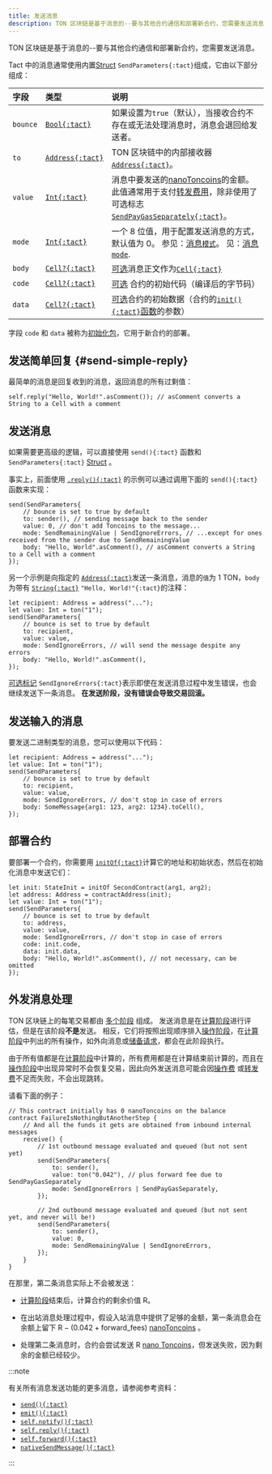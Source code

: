 ```yaml
---
title: 发送消息
description: TON 区块链是基于消息的--要与其他合约通信和部署新合约，您需要发送消息。
---
```


TON 区块链是基于消息的--要与其他合约通信和部署新合约，您需要发送消息。

Tact 中的消息通常使用内置[Struct](/zh-cn/book/structs-and-messages#structs) `SendParameters{:tact}`组成，它由以下部分组成：

| 字段       | 类型                     | 说明                                                                                                                                  |
| :------- | :--------------------- | :---------------------------------------------------------------------------------------------------------------------------------- |
| `bounce` | [`Bool{:tact}`][p]     | 如果设置为`true`（默认），当接收合约不存在或无法处理消息时，消息会退回给发送者。                                                                                         |
| `to`     | [`Address{:tact}`][p]  | TON 区块链中的内部接收器 [`Address{:tact}`][p]。                                                                                               |
| `value`  | [`Int{:tact}`][int]    | 消息中要发送的[nanoToncoins][nano]的金额。 此值通常用于支付[转发费用][fwdfee]，除非使用了可选标志[`SendPayGasSeparately{:tact}`](/zh-cn/book/message-mode#optional-flags)。 |
| `mode`   | [`Int{:tact}`][int]    | 一个 8 位值，用于配置发送消息的方式，默认值为 $0$。 参见：[消息`模式`](/zh-cn/book/message-mode)。 见：[消息`mode`](/zh-cn/book/message-mode).                                    |
| `body`   | [`Cell?{:tact}`][cell] | [可选][opt]消息正文作为[`Cell{:tact}`][cell]                                                                                                |
| `code`   | [`Cell?{:tact}`][cell] | [可选][opt] 合约的初始代码（编译后的字节码）                                                                                                          |
| `data`   | [`Cell?{:tact}`][cell] | [可选][opt]合约的初始数据（合约的[`init(){:tact}`函数](/zh-cn/book/contracts#init-function)的参数）                                                          |

字段 `code` 和 `data` 被称为[初始化包](/zh-cn/book/expressions#initof)，它用于新合约的部署。

## 发送简单回复 {#send-simple-reply}

最简单的消息是回复收到的消息，返回消息的所有过剩值：

```tact
self.reply("Hello, World!".asComment()); // asComment converts a String to a Cell with a comment
```

## 发送消息

如果需要更高级的逻辑，可以直接使用 `send(){:tact}` 函数和 `SendParameters{:tact}` [Struct](/zh-cn/book/structs-and-messages#structs) 。

事实上，前面使用 [`.reply(){:tact}`](#send-simple-reply) 的示例可以通过调用下面的 `send(){:tact}` 函数来实现：

```tact
send(SendParameters{
    // bounce is set to true by default
    to: sender(), // sending message back to the sender
    value: 0, // don't add Toncoins to the message...
    mode: SendRemainingValue | SendIgnoreErrors, // ...except for ones received from the sender due to SendRemainingValue
    body: "Hello, World".asComment(), // asComment converts a String to a Cell with a comment
});
```

另一个示例是向指定的 [`Address{:tact}`][p]发送一条消息，消息的`值`为 $1$ TON，`body`为带有 [`String{:tact}`][p] `"Hello, World!"{:tact}`的注释：

```tact
let recipient: Address = address("...");
let value: Int = ton("1");
send(SendParameters{
    // bounce is set to true by default
    to: recipient,
    value: value,
    mode: SendIgnoreErrors, // will send the message despite any errors
    body: "Hello, World!".asComment(),
});
```

[可选标记](/zh-cn/book/message-mode#optional-flags) `SendIgnoreErrors{:tact}`表示即使在发送消息过程中发生错误，也会继续发送下一条消息。 **在发送阶段，没有错误会导致交易回滚。**

## 发送输入的消息

要发送二进制类型的消息，您可以使用以下代码：

```tact
let recipient: Address = address("...");
let value: Int = ton("1");
send(SendParameters{
    // bounce is set to true by default
    to: recipient,
    value: value,
    mode: SendIgnoreErrors, // don't stop in case of errors
    body: SomeMessage{arg1: 123, arg2: 1234}.toCell(),
});
```

## 部署合约

要部署一个合约，你需要用 [`initOf{:tact}`](/zh-cn/book/expressions#initof)计算它的地址和初始状态，然后在初始化消息中发送它们：

```tact
let init: StateInit = initOf SecondContract(arg1, arg2);
let address: Address = contractAddress(init);
let value: Int = ton("1");
send(SendParameters{
    // bounce is set to true by default
    to: address,
    value: value,
    mode: SendIgnoreErrors, // don't stop in case of errors
    code: init.code,
    data: init.data,
    body: "Hello, World!".asComment(), // not necessary, can be omitted
});
```

## 外发消息处理

TON 区块链上的每笔交易都由 [多个阶段][phases] 组成。 发送消息是在[计算阶段][compute]进行评估，但是在该阶段**不是**发送。 相反，它们将按照出现顺序排入[操作阶段][phases]，在[计算阶段][compute]中列出的所有操作，如外向消息或[储备请求](/zh-cn/ref/core-advanced#nativereserve)，都会在此阶段执行。

由于所有值都是在[计算阶段][compute]中计算的，所有费用都是在计算结束前计算的，而且在[操作阶段][phases]中出现异常时不会恢复交易，因此向外发送消息可能会因[操作费](https://docs.ton.org/develop/howto/fees-low-level#action-fee) 或[转发费][fwdfee]不足而失败，不会出现跳转。

请看下面的例子：

```tact
// This contract initially has 0 nanoToncoins on the balance
contract FailureIsNothingButAnotherStep {
    // And all the funds it gets are obtained from inbound internal messages
    receive() {
        // 1st outbound message evaluated and queued (but not sent yet)
        send(SendParameters{
            to: sender(),
            value: ton("0.042"), // plus forward fee due to SendPayGasSeparately
            mode: SendIgnoreErrors | SendPayGasSeparately,
        });

        // 2nd outbound message evaluated and queued (but not sent yet, and never will be!)
        send(SendParameters{
            to: sender(),
            value: 0,
            mode: SendRemainingValue | SendIgnoreErrors,
        });
    }
}
```

在那里，第二条消息实际上不会被发送：

- [计算阶段][compute]结束后，计算合约的剩余价值 $\mathrm{R}$。

- 在出站消息处理过程中，假设入站消息中提供了足够的金额，第一条消息会在余额上留下 $\mathrm{R} - (0.042 + \mathrm{forward\_fees})$ [nanoToncoins](/zh-cn/book/integers#nanotoncoin) 。

- 处理第二条消息时，合约会尝试发送 $\mathrm{R}$ [nano Toncoins](/zh-cn/book/integers#nanotoncoin)，但发送失败，因为剩余的金额已经较少。

:::note

  有关所有消息发送功能的更多消息，请参阅参考资料：

- [`send(){:tact}`](/zh-cn/ref/core-common#send)
- [`emit(){:tact}`](/zh-cn/ref/core-common#emit)
- [`self.notify(){:tact}`](/zh-cn/ref/core-base#self-notify)
- [`self.reply(){:tact}`](/zh-cn/ref/core-base#self-reply)
- [`self.forward(){:tact}`](/zh-cn/ref/core-base#self-forward)
- [`nativeSendMessage(){:tact}`](/zh-cn/ref/core-advanced#nativesendmessage)

:::

[p]: /zh-cn/book/types#primitive-types
[int]: /zh-cn/book/integers
[cell]: /zh-cn/book/cells#cells
[opt]: /zh-cn/book/optionals
[phases]: https://docs.ton.org/learn/tvm-instructions/tvm-overview#transactions-and-phasesC
[compute]: https://docs.ton.org/learn/tvm-instructions/tvm-overview#compute-phase
[nano]: /zh-cn/book/integers#nanotoncoin
[fwdfee]: https://docs.ton.org/develop/howto/fees-low-level#forward-fees
